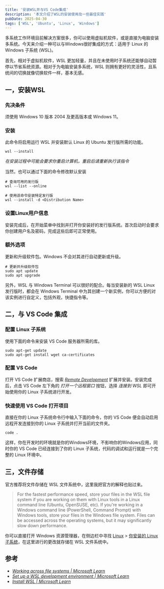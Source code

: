 ```yaml
---
title: '安装WSL并与VS Code集成'
description: '本文介绍了WSL的安装使用及一些最佳实践'
pubDate: 2025-04-30
tags: ['WSL', 'Ubuntu', 'Linux', 'Windows']
---
```


多系统工作环境目前解决方案很多，你可以使用虚拟机软件，或是直接为电脑安装多系统。今天来介绍一种可以与Windows很好集成的方式：适用于 Linux 的 Windows 子系统 (WSL)。

首先，相对于虚拟机软件，WSL 更加轻量，并且在未使用时子系统还能够自动暂停以节省系统资源。相对于为电脑安装多系统，WSL 则拥有更好的灵活性，且系统间的切换就像切换软件一样，基本无感。

## 一，安装WSL

### 先决条件

须使用 Windows 10 版本 2004 及更高版本或 Windows 11。

### 安装
此命令将启用运行 WSL 并安装默认 Linux 的 Ubuntu 发行版所需的功能。

```shell
wsl --install
```

_在安装过程中可能会要求你重启计算机，重启后请重新执行该指令_

当然，也可以通过下面的命令修改默认安装

```shell
# 查询可用的发行版
wsl --list --online

# 使用该命令安装特定发行版
wsl --install -d <Distribution Name>
```

### 设置Linux用户信息

安装完成后，在开始菜单中找到并打开你安装好的发行版系统。首次启动时会要求你创建用户名及密码，完成这些后即可正常使用。

### 额外选项

更新和升级软件包。Windows 不会对其进行自动更新或升级。

```shell
# 更新并升级软件包
sudo apt update
sudo apt upgrade
```

另外，WSL 与 Windows Terminal 可以很好的配合。每当安装新的 WSL Linux 发行版时，都会在 Windows Terminal 中为其创建一个新实例，你可以方便的对该实例进行自定义，包括外观，快捷指令等。

## 二，与 VS Code 集成

### 配置 Linux 子系统

使用下面的命令来安装 VS Code 服务器所需的库。

```shell
sudo apt-get update
sudo apt-get install wget ca-certificates
```

### 配置 VS Code

打开 VS Code 扩展商店，搜索 [_Remote Development_](https://marketplace.visualstudio.com/items?itemName=ms-vscode-remote.vscode-remote-extensionpack) 扩展并安装。安装完成后，点击 VS Code 左下角的 _打开一个远程窗口_ 按钮，选择 _连接到 WSL_ 即可开始使用你的 Linux 子系统进行开发。

### 快速使用 VS Code 打开项目

直接在你的 Linux 子系统命令行中输入下面的命令，你的 VS Code 便会自动启用远程开发连接到你的 Linux 子系统并打开当前的文件夹。

```shell
code .
```

这样，你在开发时的环境就是你的Windows环境，不影响你的Windows应用，同时你的 VS Code 已经连接到了你的 Linux 子系统，代码的调试和运行就是一个完整的 Linux 环境中。

## 三，文件存储

官方推荐将文件存储在 WSL 文件系统中，这里我把官方的解释也贴过来。

> For the fastest performance speed, store your files in the WSL file system if you are working on them with Linux tools in a Linux command line (Ubuntu, OpenSUSE, etc). If you're working in a Windows command line (PowerShell, Command Prompt) with Windows tools, store your files in the Windows file system. Files can be accessed across the operating systems, but it may significantly slow down performance.

你可以直接打开 Windows 资源管理器，在侧边栏中寻找 <u>Linux</u> > <u>你安装的 Linux 子系统</u>，在这里进行的更改就存储在 WSL 文件系统中。

## 参考
- [_Working across file systems | Microsoft Learn_](https://learn.microsoft.com/en-us/windows/wsl/filesystems#file-storage-and-performance-across-file-systems)
- [_Set up a WSL development environment | Microsoft Learn_](https://learn.microsoft.com/en-us/windows/wsl/setup/environment)
- [_Install WSL | Microsoft Learn_](https://learn.microsoft.com/en-us/windows/wsl/install)